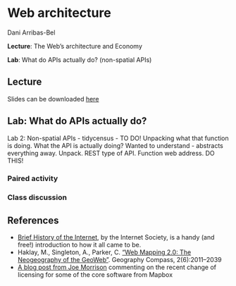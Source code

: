# Web architecture

Dani Arribas-Bel

**Lecture**: The Web's architecture and Economy

**Lab**: What do APIs actually do? (non-spatial APIs)

## Lecture

Slides can be downloaded [here](https://github.com/GDSL-UL/wma/raw/main/pdf/lecture_02.pdf)

## Lab: What do APIs actually do?

Lab 2: Non-spatial APIs - tidycensus - TO DO! Unpacking what that function is doing. What the API is actually doing? Wanted to understand - abstracts everything away. Unpack. REST type of API. Function web address. DO THIS!


### Paired activity


### Class discussion



## References

- [Brief History of the Internet](https://www.internetsociety.org/resources/doc/2017/brief-history-internet/), by the Internet Society, is a handy (and free!) introduction to how it all came to be.
- Haklay, M., Singleton, A., Parker, C. [“Web Mapping 2.0: The Neogeography of the GeoWeb”](https://compass.onlinelibrary.wiley.com/doi/abs/10.1111/j.1749-8198.2008.00167.x). Geography Compass, 2(6):2011–2039
- [A blog post from Joe Morrison](https://joemorrison.medium.com/death-of-an-open-source-business-model-62bc227a7e9b) commenting on the recent change of licensing for some of the core software from Mapbox 
